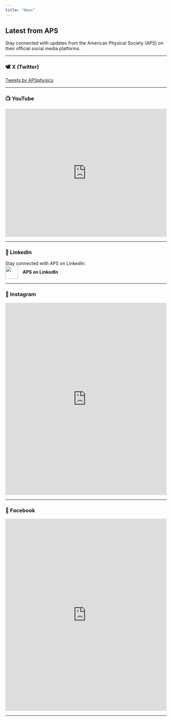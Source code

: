 ```yaml
---
title: "News"
---
```


## Latest from APS

Stay connected with updates from the American Physical Society (APS) on their official social media platforms.

---

### 🕊️ X (Twitter)

<a class="twitter-timeline" href="https://twitter.com/APSphysics?ref_src=twsrc%5Etfw">Tweets by APSphysics</a> <script async src="https://platform.twitter.com/widgets.js" charset="utf-8"></script>

---

### 📺 YouTube
<iframe width="100%" height="400" src="https://www.youtube.com/embed?listType=user_uploads&list=APSphysics" frameborder="0" allowfullscreen></iframe>

---

### 💼 LinkedIn
Stay connected with APS on LinkedIn:  
<a href="https://www.linkedin.com/company/aps-physics/" target="_blank" style="text-decoration:none;">
  <img src="https://upload.wikimedia.org/wikipedia/commons/c/ca/LinkedIn_logo_initials.png" width="40" style="vertical-align:middle; margin-right:10px;">
  <strong>APS on LinkedIn</strong>
</a>

---

### 📸 Instagram
<iframe src="https://www.instagram.com/aps.physics/embed" width="100%" height="600" frameborder="0" scrolling="no" allowtransparency="true"></iframe>

---

### 📘 Facebook
<iframe src="https://www.facebook.com/plugins/page.php?href=https%3A%2F%2Fwww.facebook.com%2Fapsphysics&tabs=timeline&width=500&height=600&small_header=false&adapt_container_width=true&hide_cover=false&show_facepile=true" width="100%" height="600" style="border:none;overflow:hidden" scrolling="no" frameborder="0" allowfullscreen="true" allow="autoplay; clipboard-write; encrypted-media; picture-in-picture; web-share"></iframe>

---

